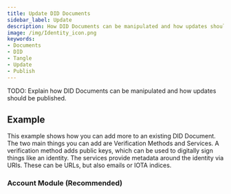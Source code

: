 ```yaml
---
title: Update DID Documents
sidebar_label: Update
description: How DID Documents can be manipulated and how updates should be published
image: /img/Identity_icon.png
keywords:
- Documents
- DID
- Tangle
- Update
- Publish
---
```



TODO: Explain how DID Documents can be manipulated and how updates should be published.

## Example

This example shows how you can add more to an existing DID Document. The two main things you can add are Verification Methods and Services. A verification method adds public keys, which can be used to digitally sign things like an identity. The services provide metadata around the identity via URIs. These can be URLs, but also emails or IOTA indices.

### Account Module (Recommended)

<CodeSnippet 
    nodeReplitLink="https://repl.it/@IOTAFoundation/manipulate-did?lite=true"
    rustContent={account_manipulate_did_rs}
    nodeGithubLink = "https://github.com/iotaledger/identity.rs/blob/dev/bindings/wasm/examples-account/src/manipulate_did.ts"
    rustGithubLink = "https://github.com/iotaledger/identity.rs/blob/dev/examples/account/manipulate_did.rs"
/>
